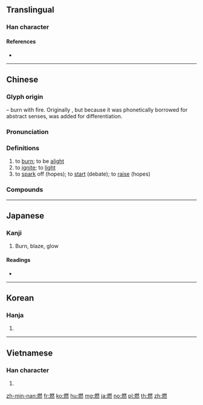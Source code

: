 {{character info/new}}
==Translingual==

===Han character===
{{Han char|rn=86|rad=火|as=12|sn=16|four=93833|canj=FBKF|ids=⿰火然}}

====References====
* {{Han ref|kx=0682.070|dkj=19394|dj=1094.060|hdz=32235.110|uh=71C3|ud=29123|bh=BF55|bd=48981}}

----

==Chinese==
{{zh-forms}}

===Glyph origin===
{{Han etym}}
{{Han compound|火|然|ls=psc|c1=s|c2=p|t1=fire}} – burn with fire. Originally {{och-l|然}}, but because it was phonetically borrowed for abstract senses, {{m|zh|火}} was added for differentiation.

===Pronunciation===
{{zh-pron
|m=rán
|c=jin4
|h=pfs=
|md=
|mn=hiâⁿ
|w=
|mc=y
|oc=y
|ma=y
|cat=v
}}

===Definitions===
{{zh-hanzi}}

# to [[burn]]; to be [[alight]]
# to [[ignite]]; to [[light]]
# to [[spark]] off (hopes); to [[start]] (debate); to [[raise]] (hopes)

===Compounds===
{{zh-der|燃點|燃放|燃料|燃眉之急|燃氣輪機|燃燒|燃燒彈|助燃|可燃性|完全燃燒|內燃機|引燃|外燃機|可燃物|燃膏繼晷|燃臍|燃藜|淨化燃煤|燃糠照薪|燃燈佛|煮豆燃萁|燃犀|燃料礦物|燃糠自照|核子燃料|燃犀溫嶠|燃萁煮豆|燃眉|燃料油|死灰復燃|核燃料|點燃|自燃}}

----

==Japanese==

===Kanji===
{{ja-kanji|grade=5|rs=火12}}

# Burn, blaze, glow

====Readings====
* {{ja-readings|on=[[ねん]] (nen), [[ぜん]] (zen)|kun=[[もえる]] (moeru), [[もやす]] (moyasu)}}

----

==Korean==

===Hanja===
{{ko-hanja|hangeul=[[연]]|eumhun=|rv=yeon|mr=yŏn|y=yen}}

# {{defn|lang=ko|sort=火12}}

----

==Vietnamese==

===Han character===
{{vi-hantu|[[nhiên]], [[nhen]]|rs=火12}}

# {{defn|lang=vi|sort=火12}}

[[zh-min-nan:燃]]
[[fr:燃]]
[[ko:燃]]
[[hu:燃]]
[[mg:燃]]
[[ja:燃]]
[[no:燃]]
[[pl:燃]]
[[th:燃]]
[[zh:燃]]